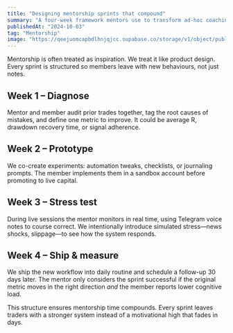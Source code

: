 ```yaml
---
title: "Designing mentorship sprints that compound"
summary: "A four-week framework mentors use to transform ad-hoc coaching into measurable trading improvements."
publishedAt: "2024-10-03"
tag: "Mentorship"
image: "https://qeejuomcapbdlhnjqjcc.supabase.co/storage/v1/object/public/dynamic-portfolio/images/projects/mentor-suite/cover-01.jpg"
---
```


Mentorship is often treated as inspiration. We treat it like product design. Every sprint is structured so members leave with new behaviours, not just notes.

## Week 1 – Diagnose

Mentor and member audit prior trades together, tag the root causes of mistakes, and define one metric to improve. It could be average R, drawdown recovery time, or signal adherence.

## Week 2 – Prototype

We co-create experiments: automation tweaks, checklists, or journaling prompts. The member implements them in a sandbox account before promoting to live capital.

## Week 3 – Stress test

During live sessions the mentor monitors in real time, using Telegram voice notes to course correct. We intentionally introduce simulated stress—news shocks, slippage—to see how the system responds.

## Week 4 – Ship & measure

We ship the new workflow into daily routine and schedule a follow-up 30 days later. The mentor only considers the sprint successful if the original metric moves in the right direction *and* the member reports lower cognitive load.

This structure ensures mentorship time compounds. Every sprint leaves traders with a stronger system instead of a motivational high that fades in days.

